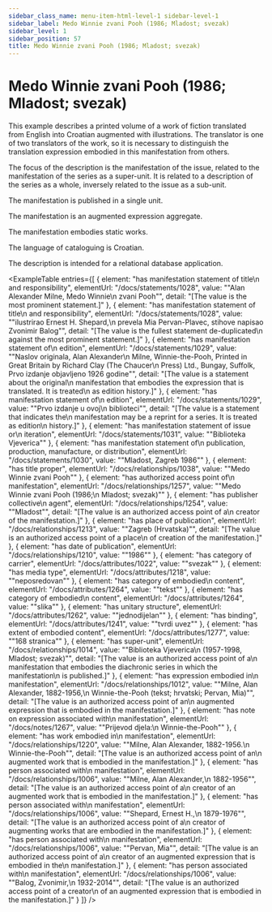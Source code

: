 ```yaml
---
sidebar_class_name: menu-item-html-level-1 sidebar-level-1
sidebar_label: Medo Winnie zvani Pooh (1986; Mladost; svezak)
sidebar_level: 1
sidebar_position: 57
title: Medo Winnie zvani Pooh (1986; Mladost; svezak)
---
```


# Medo Winnie zvani Pooh (1986; Mladost; svezak)

This example describes a printed volume of a work of fiction translated from English
              into Croatian augmented with illustrations. The translator is one of two translators
              of the work, so it is necessary to distinguish the translation expression embodied in
              this manifestation from others.

The focus of the description is the manifestation of the issue, related to the
              manifestation of the series as a super-unit. It is related to a description of the
              series as a whole, inversely related to the issue as a sub-unit.

The manifestation is published in a single unit.

The manifestation is an augmented expression aggregate.

The manifestation embodies static works.

The language of cataloguing is Croatian.

The description is intended for a relational database application.

<ExampleTable
  entries={[
    {
      element: "has manifestation statement of title\n                      and responsibility",
      elementUrl: "/docs/statements/1028",
      value: "\"Alan Alexander Milne, Medo Winnie\n                    zvani Pooh\"",
      detail: "[The value is the most prominent statement.]"
    },
    {
      element: "has manifestation statement of title\n                      and responsibility",
      elementUrl: "/docs/statements/1028",
      value: "\"ilustrirao Ernest H. Shepard,\n                    prevela Mia Pervan-Plavec, stihove napisao Zvonimir Balog\"",
      detail: "[The value is the fullest statement de-duplicated\n                      against the most prominent statement.]"
    },
    {
      element: "has manifestation statement of\n                      edition",
      elementUrl: "/docs/statements/1029",
      value: "\"Naslov originala, Alan Alexander\n                    Milne, Winnie-the-Pooh, Printed in Great Britain by Richard Clay (The Chaucer\n                    Press) Ltd., Bungay, Suffolk, Prvo izdanje objavljeno 1926 godine\"",
      detail: "[The value is a statement about the original\n                      manifestation that embodies the expression that is translated. It is treated\n                      as edition history.]"
    },
    {
      element: "has manifestation statement of\n                      edition",
      elementUrl: "/docs/statements/1029",
      value: "\"Prvo izdanje u ovoj\n                    biblioteci\"",
      detail: "[The value is a statement that indicates the\n                      manifestation may be a reprint for a series. It is treated as edition\n                      history.]"
    },
    {
      element: "has manifestation statement of issue or\n                    iteration",
      elementUrl: "/docs/statements/1031",
      value: "\"Biblioteka Vjeverica\""
    },
    {
      element: "has manifestation statement of\n                    publication, production, manufacture, or distribution",
      elementUrl: "/docs/statements/1030",
      value: "\"Mladost, Zagreb 1986\""
    },
    {
      element: "has title proper",
      elementUrl: "/docs/relationships/1038",
      value: "\"Medo Winnie zvani Pooh\""
    },
    {
      element: "has authorized access point of\n                      manifestation",
      elementUrl: "/docs/relationships/1257",
      value: "\"Medo Winnie zvani Pooh (1986;\n                    Mladost; svezak)\""
    },
    {
      element: "has publisher collective\n                    agent",
      elementUrl: "/docs/relationships/1254",
      value: "\"Mladost\"",
      detail: "[The value is an authorized access point of a\n                      creator of the manifestation.]"
    },
    {
      element: "has place of publication",
      elementUrl: "/docs/relationships/1213",
      value: "\"Zagreb (Hrvatska)\"",
      detail: "[The value is an authorized access point of a place\n                      of creation of the manifestation.]"
    },
    {
      element: "has date of publication",
      elementUrl: "/docs/relationships/1210",
      value: "\"1986\""
    },
    {
      element: "has category of carrier",
      elementUrl: "/docs/attributes/1022",
      value: "\"svezak\""
    },
    {
      element: "has media type",
      elementUrl: "/docs/attributes/1218",
      value: "\"neposredovan\""
    },
    {
      element: "has category of embodied\n                  content",
      elementUrl: "/docs/attributes/1264",
      value: "\"tekst\""
    },
    {
      element: "has category of embodied\n                  content",
      elementUrl: "/docs/attributes/1264",
      value: "\"slika\""
    },
    {
      element: "has unitary structure",
      elementUrl: "/docs/attributes/1262",
      value: "\"jednodijelan\""
    },
    {
      element: "has binding",
      elementUrl: "/docs/attributes/1241",
      value: "\"tvrdi uvez\""
    },
    {
      element: "has extent of embodied content",
      elementUrl: "/docs/attributes/1277",
      value: "\"168 stranica\""
    },
    {
      element: "has super-unit",
      elementUrl: "/docs/relationships/1014",
      value: "\"Biblioteka Vjeverica\n                      (1957-1998, Mladost; svezak)\"",
      detail: "[The value is an authorized access point of a\n                      manifestation that embodies the diachronic series in which the manifestation\n                      is published.]"
    },
    {
      element: "has expression embodied in\n                      manifestation",
      elementUrl: "/docs/relationships/1012",
      value: "\"Milne, Alan Alexander, 1882-1956,\n                    Winnie-the-Pooh (tekst; hrvatski; Pervan, Mia)\"",
      detail: "[The value is an authorized access point of an\n                      augmented expression that is embodied in the manifestation.]"
    },
    {
      element: "has note on expression associated with\n                    manifestation",
      elementUrl: "/docs/notes/1267",
      value: "\"Prijevod djela:\n                  Winnie-the-Pooh\""
    },
    {
      element: "has work embodied in\n                      manifestation",
      elementUrl: "/docs/relationships/1220",
      value: "\"Milne, Alan Alexander, 1882-1956.\n                    Winnie-the-Pooh\"",
      detail: "[The value is an authorized access point of an\n                      augmented work that is embodied in the manifestation.]"
    },
    {
      element: "has person associated with\n                      manifestation",
      elementUrl: "/docs/relationships/1006",
      value: "\"Milne, Alan Alexander,\n                    1882-1956\"",
      detail: "[The value is an authorized access point of a\n                      creator of an augmented work that is embodied in the manifestation.]"
    },
    {
      element: "has person associated with\n                      manifestation",
      elementUrl: "/docs/relationships/1006",
      value: "\"Shepard, Ernest H.,\n                    1879-1976\"",
      detail: "[The value is an authorized access point of a\n                      creator of augmenting works that are embodied in the manifestation.]"
    },
    {
      element: "has person associated with\n                      manifestation",
      elementUrl: "/docs/relationships/1006",
      value: "\"Pervan, Mia\"",
      detail: "[The value is an authorized access point of a\n                      creator of an augmented expression that is embodied in the\n                      manifestation.]"
    },
    {
      element: "has person associated with\n                    manifestation",
      elementUrl: "/docs/relationships/1006",
      value: "\"Balog, Zvonimir,\n                  1932-2014\"",
      detail: "[The value is an authorized access point of a creator\n                    of an augmented expression that is embodied in the manifestation.]"
    }
  ]}
/>
